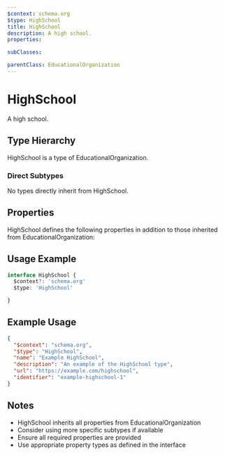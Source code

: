 ```yaml
---
$context: schema.org
$type: HighSchool
title: HighSchool
description: A high school.
properties:

subClasses:

parentClass: EducationalOrganization
---
```


# HighSchool

A high school.

## Type Hierarchy

HighSchool is a type of EducationalOrganization.

### Direct Subtypes

No types directly inherit from HighSchool.

## Properties

HighSchool defines the following properties in addition to those inherited from EducationalOrganization:



## Usage Example

```typescript
interface HighSchool {
  $context?: 'schema.org'
  $type: 'HighSchool'

}
```

## Example Usage

```json
{
  "$context": "schema.org",
  "$type": "HighSchool",
  "name": "Example HighSchool",
  "description": "An example of the HighSchool type",
  "url": "https://example.com/highschool",
  "identifier": "example-highschool-1"
}
```

## Notes

- HighSchool inherits all properties from EducationalOrganization
- Consider using more specific subtypes if available
- Ensure all required properties are provided
- Use appropriate property types as defined in the interface
